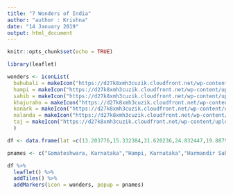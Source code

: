 ```yaml
---
title: "7 Wonders of India"
author: "author : Krishna"
date: "14 January 2019"
output: html_document
---
```


```r
knitr::opts_chunk$set(echo = TRUE)
```

```r
library(leaflet)

wonders <- iconList(
  bahubali = makeIcon("https://d27k8xmh3cuzik.cloudfront.net/wp-content/uploads/2016/11/Statue-of-Gomateshwara.jpg", 48, 48),
  hampi = makeIcon("https://d27k8xmh3cuzik.cloudfront.net/wp-content/uploads/2016/08/Untitled-design-95.jpg", 48, 48),
  sahib = makeIcon("https://d27k8xmh3cuzik.cloudfront.net/wp-content/uploads/2016/08/Golden-Temple-Amritsar.jpg", 48, 48),
  khajuraho = makeIcon("https://d27k8xmh3cuzik.cloudfront.net/wp-content/uploads/2016/08/khajuraho-temple-2.jpg", 48, 48),
  konark = makeIcon("https://d27k8xmh3cuzik.cloudfront.net/wp-content/uploads/2016/11/Suntemple-Konark.jpg", 48, 48),
  nalanda = makeIcon("https://d27k8xmh3cuzik.cloudfront.net/wp-content/uploads/2016/11/Nalanda-University-The-ruins-of-Nalanda-Mahavihara-at-the-Nalanda-University-excavation-site.jpg", 48, 48),
  taj = makeIcon("https://d27k8xmh3cuzik.cloudfront.net/wp-content/uploads/2016/08/taj-mahal.jpg", 48, 48)
  )

df <- data.frame(lat =c(13.203776,15.332384,31.620236,24.832447,19.887981,25.134466,27.175320),lng = c(75.005555,76.463450,74.876485,79.920754,86.094470,85.461464,78.042627))

pnames <- c("Gomateshwara, Karnataka","Hampi, Karnataka","Harmandir Sahib Golden Temple, Punjab","Khajuraho","Konark Sun Temple","Nalanda","Taj Mahal")

df %>%
  leaflet() %>% 
  addTiles() %>%
  addMarkers(icon = wonders, popup = pnames)
  
```